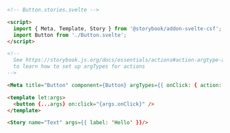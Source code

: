 ```html
<!-- Button.stories.svelte -->

<script>
  import { Meta, Template, Story } from '@storybook/addon-svelte-csf';
  import Button from './Button.svelte';
</script>

<!--
  See https://storybook.js.org/docs/essentials/actions#action-argtype-annotation
  to learn how to set up argTypes for actions
-->

<Meta title="Button" component={Button} argTypes={{ onClick: { action: "onClick" }, }} />

<template let:args>
  <button {...args} on:click="{args.onClick}" />
</template>

<Story name="Text" args={{ label: 'Hello' }}/>
```
